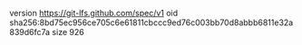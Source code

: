 version https://git-lfs.github.com/spec/v1
oid sha256:8bd75ec956ce705c6e61811cbccc9ed76c003bb70d8abbb6811e32a839d6fc7a
size 926
